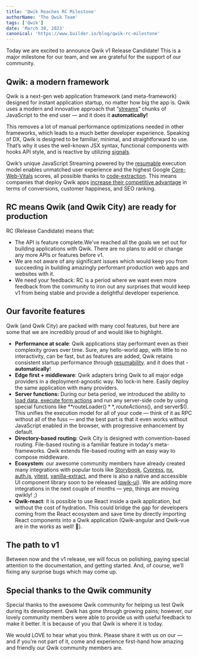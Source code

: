 ```yaml
---
title: 'Qwik Reaches RC Milestone'
authorName: 'The Qwik Team'
tags: ['Qwik']
date: 'March 30, 2023'
canonical: 'https://www.builder.io/blog/qwik-rc-milestone'
---
```



<ArticleBlock>
Today we are excited to announce Qwik v1 Release Candidate! This is a major milestone for our team, and we are grateful for the support of our community.

## **Qwik: a modern framework**

Qwik is a next-gen web application framework (and meta-framework) designed for instant application startup, no matter how big the app is. Qwik uses a modern and innovative approach that “<a href="https://www.builder.io/blog/speculative-module-fetching" rel="noopener noreferrer" target="_blank">streams</a>” chunks of JavaScript to the end user — and it does it **automatically!**

This removes a lot of manual performance optimizations needed in other frameworks, which leads to a much better developer experience. Speaking of DX, Qwik is designed to be familiar, minimal, and straightforward to use. That’s why it uses the well-known JSX syntax, functional components with hooks API style, and is reactive by utilizing <a href="https://www.builder.io/blog/usesignal-is-the-future-of-web-frameworks" rel="noopener noreferrer" target="_blank">signals</a>.

Qwik’s unique JavaScript Streaming powered by the <a href="https://www.builder.io/blog/resumability-from-ground-up" rel="noopener noreferrer" target="_blank">resumable</a> execution model enables unmatched user experience and the highest Google <a href="https://web.dev/learn-core-web-vitals/" rel="noopener noreferrer" target="_blank">Core-Web-Vitals</a> scores, all possible thanks to <a href="https://www.builder.io/blog/wtf-is-code-extraction" rel="noopener noreferrer" target="_blank">code-extraction</a>. This means companies that deploy Qwik apps <a href="https://web.dev/tags/case-study/" rel="noopener noreferrer" target="_blank">increase their competitive advantage</a> in terms of conversions, customer happiness, and SEO ranking.

## **RC means Qwik (and Qwik City) are ready for production**

RC (Release Candidate) means that:

- The API is feature complete.We’ve reached all the goals we set out for building applications with Qwik. There are no plans to add or change any more APIs or features before v1.
- We are not aware of any significant issues which would keep you from succeeding in building amazingly performant production web apps and websites with it.
- We need your feedback: RC is a period where we want even more feedback from the community to iron out any surprises that would keep v1 from being stable and provide a delightful developer experience.

## **Our favorite features**

Qwik (and Qwik City) are packed with many cool features, but here are some that we are incredibly proud of and would like to highlight.

- **Performance at scale**: Qwik applications stay performant even as their complexity grows over time. Sure, any hello-world app, with little to no interactivity, can be fast, but as features are added, Qwik retains consistent startup performance through <a href="https://www.builder.io/blog/hydration-is-pure-overhead" rel="noopener noreferrer" target="_blank">resumability</a>. and it does that - **automatically**!
- **Edge first + middleware**: Qwik adapters bring Qwik to all major edge providers in a deployment-agnostic way. No lock-in here. Easily deploy the same application with many providers.
- **Server functions:** During our beta period, we introduced the ability to <a href="https://www.builder.io/blog/qwik-city-server-functions" rel="noopener noreferrer" target="_blank">load data, execute form actions</a> and run any server-side code by using special functions like **routeLoader$()**, routeActions$(), and server$(). This unifies the execution model for all of your code — think of it as RPC without all of the fuss — and the best part is that it even works without JavaScript enabled in the browser, with progressive enhancement by default.
- **Directory-based routing:** Qwik City is designed with convention-based routing. File-based routing is a familiar feature in today's meta-frameworks. Qwik extends file-based routing with an easy way to compose middleware.
- **Ecosystem**: our awesome community members have already created many integrations with popular tools like <a href="https://storybook.js.org/" rel="noopener noreferrer" target="_blank">Storybook</a>, <a href="https://www.cypress.io/" rel="noopener noreferrer" target="_blank">Cypress</a>, <a href="https://nx.dev/" rel="noopener noreferrer" target="_blank">nx</a>, <a href="https://authjs.dev/" rel="noopener noreferrer" target="_blank">auth.js</a>, <a href="https://vitest.dev/" rel="noopener noreferrer" target="_blank">vitest</a>, <a href="https://vanilla-extract.style/" rel="noopener noreferrer" target="_blank">vanilla-extract</a>, and there is also a native and accessible UI component library soon to be released (<a href="https://github.com/qwikifiers/qwik-ui" rel="noopener noreferrer" target="_blank">qwik-ui</a>). We are adding more integrations in the next couple of months — yep, things are moving qwikly! ;)
- **Qwik-react**: it is possible to use React inside a qwik application, but without the cost of hydration. This could bridge the gap for developers coming from the React ecosystem and save time by directly importing React components into a Qwik application (Qwik-angular and Qwik-vue are in the works as well! 🤩).

## **The path to v1**

Between now and the v1 release, we will focus on polishing, paying special attention to the documentation, and getting started. And, of course, we’ll fixing any surprise bugs which may come up.

## **Special thanks to the Qwik community**

Special thanks to the awesome Qwik community for helping us test Qwik during its development. Qwik has gone through growing pains; however, our lovely community members were able to provide us with useful feedback to make it better. It is because of you that Qwik is where it is today.

We would LOVE to hear what you think. Please share it with us on our <DiscordLink text="Discord channel" /> — and if you’re not part of it, come and experience first-hand how amazing and friendly our Qwik community members are.

</ArticleBlock>